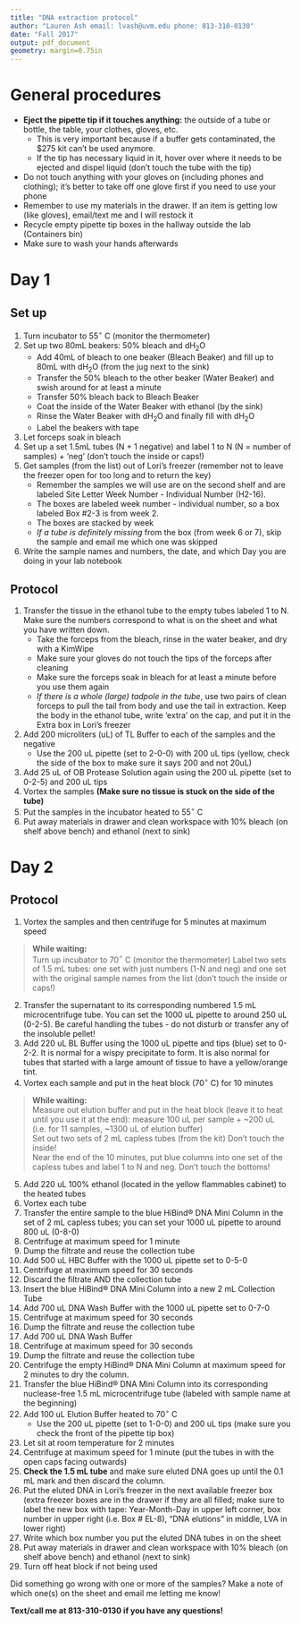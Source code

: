 ```yaml
---
title: "DNA extraction protocol"
author: "Lauren Ash email: lvash@uvm.edu phone: 813-310-0130"
date: "Fall 2017"
output: pdf_document
geometry: margin=0.75in
---
```

\fontsize{11}{22}
\selectfont

# General procedures   
* **Eject the pipette tip if it touches anything:** the outside of a tube or bottle, the table, your clothes, gloves, etc.
    * This is very important because if a buffer gets contaminated, the $275 kit can't be used anymore.
    * If the tip has necessary liquid in it, hover over where it needs to be ejected and dispel liquid (don't touch the tube with the tip)
* Do not touch anything with your gloves on (including phones and clothing); it's better to take off one glove first if you need to use your phone
* Remember to use my materials in the drawer. If an item is getting low (like gloves), email/text me and I will restock it
* Recycle empty pipette tip boxes in the hallway outside the lab (Containers bin)
* Make sure to wash your hands afterwards 

# Day 1

## Set up
1) Turn incubator to 55$^\circ$ C (monitor the thermometer)
2) Set up two 80mL beakers: 50% bleach and dH~2~O
    + Add 40mL of bleach to one beaker (Bleach Beaker) and fill up to 80mL with dH~2~O (from the jug next to the sink)
    + Transfer the 50% bleach to the other beaker (Water Beaker) and swish around for at least a minute
    + Transfer 50% bleach back to Bleach Beaker
    + Coat the inside of the Water Beaker with ethanol (by the sink)
    + Rinse the Water Beaker with dH~2~O and finally fill with dH~2~O
    + Label the beakers with tape
3) Let forceps soak in bleach
4) Set up a set 1.5mL tubes (N + 1 negative) and label 1 to N (N = number of samples) + 'neg' (don't touch the inside or caps!)
5) Get samples (from the list) out of Lori's freezer (remember not to leave the freezer open for too long and to return the key)
    + Remember the samples we will use are on the second shelf and are labeled Site Letter Week Number - Individual Number (H2-16). 
    + The boxes are labeled week number - individual number, so a box labeled Box #2-3 is from week 2.
    + The boxes are stacked by week
    + *If a tube is definitely missing* from the box (from week 6 or 7), skip the sample and email me which one was skipped
6) Write the sample names and numbers, the date, and which Day you are doing in your lab notebook

## Protocol   
   
1) Transfer the tissue in the ethanol tube to the empty tubes labeled 1 to N. Make sure the numbers correspond to what is on the sheet and what you have written down.
    + Take the forceps from the bleach, rinse in the water beaker, and dry with a KimWipe
    + Make sure your gloves do not touch the tips of the forceps after cleaning
    + Make sure the forceps soak in bleach for at least a minute before you use them again
    + *If there is a whole (large) tadpole in the tube*, use two pairs of clean forceps to pull the tail from body and use the tail in extraction. Keep the body in the ethanol tube, write 'extra' on the cap, and put it in the Extra box in Lori's freezer
2) Add 200 microliters (uL) of TL Buffer to each of the samples and the negative
    + Use the 200 uL pipette (set to 2-0-0) with 200 uL tips (yellow, check the side of the box to make sure it says 200 and not 20uL)
3) Add 25 uL of OB Protease Solution again using the 200 uL pipette (set to 0-2-5) and 200 uL tips
4) Vortex the samples **(Make sure no tissue is stuck on the side of the tube)**
5) Put the samples in the incubator heated to 55$^\circ$ C
6) Put away materials in drawer and clean workspace with 10% bleach (on shelf above bench) and ethanol (next to sink)

# Day 2   

## Protocol

1) Vortex the samples and then centrifuge for 5 minutes at maximum speed

> **While waiting:**   
> Turn up incubator to 70$^\circ$ C  (monitor the thermometer) 
> Label two sets of 1.5 mL tubes: one set with just numbers (1-N and neg) and one set with the original sample names from the list (don't touch the inside or caps!)   

2) Transfer the supernatant to its corresponding numbered 1.5 mL microcentrifuge tube. You can set the 1000 uL pipette to around 250 uL (0-2-5). Be careful handling the tubes - do not disturb or transfer any of the insoluble pellet!
3) Add 220 uL BL Buffer using the 1000 uL pipette and tips (blue) set to 0-2-2. It is normal for a wispy precipitate to form. It is also normal for tubes that started with a large amount of tissue to have a yellow/orange tint.
4) Vortex each sample and put in the heat block (70$^\circ$ C) for 10 minutes  

> **While waiting:**   
> Measure out elution buffer and put in the heat block (leave it to heat until you use it at the end): measure 100 uL per sample + ~200 uL (i.e. for 11 samples, ~1300 uL of elution buffer)   
> Set out two sets of 2 mL capless tubes (from the kit) Don't touch the inside!   
> Near the end of the 10 minutes, put blue columns into one set of the capless tubes and label 1 to N and neg. Don't touch the bottoms!

5) Add 220 uL 100% ethanol (located in the yellow flammables cabinet) to the heated tubes
6) Vortex each tube
7) Transfer the entire sample to the blue HiBind® DNA Mini Column in the set of 2 mL capless tubes; you can set your 1000 uL pipette to around 800 uL (0-8-0)
8) Centrifuge at maximum speed for 1 minute
9) Dump the filtrate and reuse the collection tube
10) Add 500 uL HBC Buffer with the 1000 uL pipette set to 0-5-0
11) Centrifuge at maximum speed for 30 seconds
12) Discard the filtrate AND the collection tube
13) Insert the blue HiBind® DNA Mini Column into a new 2 mL Collection Tube
14) Add 700 uL DNA Wash Buffer with the 1000 uL pipette set to 0-7-0
15) Centrifuge at maximum speed for 30 seconds
16) Dump the filtrate and reuse the collection tube
17) Add 700 uL DNA Wash Buffer
18) Centrifuge at maximum speed for 30 seconds
19) Dump the filtrate and reuse the collection tube
20) Centrifuge the empty HiBind® DNA Mini Column at maximum speed for 2 minutes to dry the column.
21) Transfer the blue HiBind® DNA Mini Column into its corresponding nuclease-free 1.5 mL microcentrifuge tube (labeled with sample name at the beginning)
22) Add 100 uL Elution Buffer heated to 70$^\circ$ C 
    + Use the 200 uL pipette (set to 1-0-0) and 200 uL tips (make sure you check the front of the pipette tip box)
23) Let sit at room temperature for 2 minutes 
24) Centrifuge at maximum speed for 1 minute (put the tubes in with the open caps facing outwards)
25) **Check the 1.5 mL tube** and make sure eluted DNA goes up until the 0.1 mL mark and then discard the column.
26) Put the eluted DNA in Lori's freezer in the next available freezer box (extra freezer boxes are in the drawer if they are all filled; make sure to label the new box with tape: Year-Month-Day in upper left corner, box number in upper right (i.e. Box # EL-8), "DNA elutions" in middle, LVA in lower right) 
27) Write which box number you put the eluted DNA tubes in on the sheet
28) Put away materials in drawer and clean workspace with 10% bleach (on shelf above bench) and ethanol (next to sink)
29) Turn off heat block if not being used

Did something go wrong with one or more of the samples? Make a note of which one(s) on the sheet and email me letting me know! 

**Text/call me at 813-310-0130 if you have any questions!** 

  




